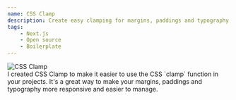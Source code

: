 ```yaml
---
name: CSS Clamp
description: Create easy clamping for margins, paddings and typography with CSS & Tailwind output
tags:
    - Next.js
    - Open source
    - Boilerplate
---
```


<div className="relative w-full aspect-video not-prose">
    <Image
        src="/assets/images/projects/cssclamp.png"
        alt="CSS Clamp"
        className="h-full w-full object-contain"
        fill
    />
</div>
I created CSS Clamp to make it easier to use the CSS `clamp` function in your projects. It's a great
way to make your margins, paddings and typography more responsive and easier to manage.

<GithubProject url="https://api.github.com/repos/willem-jaap/cssclamp" />
